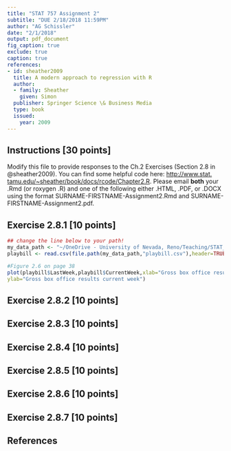 ```yaml
---
title: "STAT 757 Assignment 2"
subtitle: "DUE 2/18/2018 11:59PM"
author: "AG Schissler"
date: "2/1/2018"
output: pdf_document
fig_caption: true
exclude: true
caption: true
references:
- id: sheather2009
  title: A modern approach to regression with R
  author:
  - family: Sheather
    given: Simon
  publisher: Springer Science \& Business Media
  type: book
  issued:
    year: 2009
---
```


## Instructions [30 points]

Modify this file to provide responses to the Ch.2 Exercises (Section 2.8 in @sheather2009). You can find some helpful code here: [http://www.stat.
tamu.edu/~sheather/book/docs/rcode/Chapter2.R](http://www.stat.tamu.edu/~sheather/book/docs/rcode/Chapter2.R). Please email **both** your .Rmd (or roxygen .R) and one of the following either .HTML, .PDF, or .DOCX using the format SURNAME-FIRSTNAME-Assignment2.Rmd and SURNAME-FIRSTNAME-Assignment2.pdf.

## Exercise 2.8.1 [10 points]

```r
## change the line below to your path!
my_data_path <- "~/OneDrive - University of Nevada, Reno/Teaching/STAT_757/Sheather_data/Data"
playbill <- read.csv(file.path(my_data_path,"playbill.csv"),header=TRUE) 

#Figure 2.6 on page 38
plot(playbill$LastWeek,playbill$CurrentWeek,xlab="Gross box office results previous week",
ylab="Gross box office results current week")
```

## Exercise 2.8.2 [10 points]

## Exercise 2.8.3 [10 points]

## Exercise 2.8.4 [10 points]

## Exercise 2.8.5 [10 points]

## Exercise 2.8.6 [10 points]

## Exercise 2.8.7 [10 points]

## References
